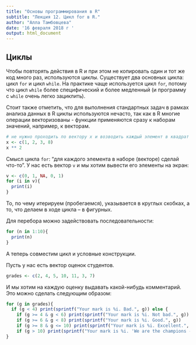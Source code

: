 ```yaml
---
title: "Основы программирования в R"
subtitle: "Лекция 12. Цикл for в R."
author: "Алла Тамбовцева"
date: '16 февраля 2018 г '
output: html_document
---
```


## Циклы

Чтобы повторять действия в R и при этом не копировать один и тот же код много раз, используются циклы. Существует два основных цикла: цикл `for` и цикл `while`. На практике чаще используется цикл `for`, потому что цикл `while` более специфический и более медленный (и программу с `while` очень легко зациклить). 

Стоит также отметить, что для выполнения стандартных задач в рамках анализа данных в R циклы используются нечасто, так как в R многие операции векторизованы - функции применяются сразу к наборам значений, например, к векторам. 

```r
# не нужно проходить по вектору x и возводить каждый элемент в квадрат
x <- c(1, 2, 3, 8)
x ** 2
```

Смысл цикла `for`: "для каждого элемента в наборе (векторе) сделай что-то". У нас есть вектор `v` и мы хотим вывести его элементы на экран:

```r
v <- c(0, 1, NA, 0, 1)
for (i in v){
  print(i)
}
```

То, по чему итерируем (пробегаемся), указывается в круглых скобках, а то, что делаем в ходе цикла -- в фигурных.

Для перебора можно задействовать последовательности:

```r
for (n in 1:10){
  print(n)
}
```

А теперь совместим цикл и условные конструкции. 

Пусть у нас есть вектор оценок студентов. 
```r
grades <- c(2, 4, 5, 10, 11, 3, 7)
```

И мы хотим на каждую оценку выдавать какой-нибудь комментарий. Это можно сделать следующим образом:

```r
for (g in grades){
  if (g < 4) print(sprintf("Your mark is %i. Bad.", g)) else {
    if (g >= 4 & g < 6) print(sprintf("Your mark is %i. Not bad.", g))
    if (g >= 6 & g < 8) print(sprintf("Your mark is %i. Good.", g))
    if (g >= 8 & g <= 10) print(sprintf("Your mark is %i. Excellent.", g))
    if (g > 10) print(sprintf("Your mark is %i. 'We are the champions - my friend...'", g))}
}
```